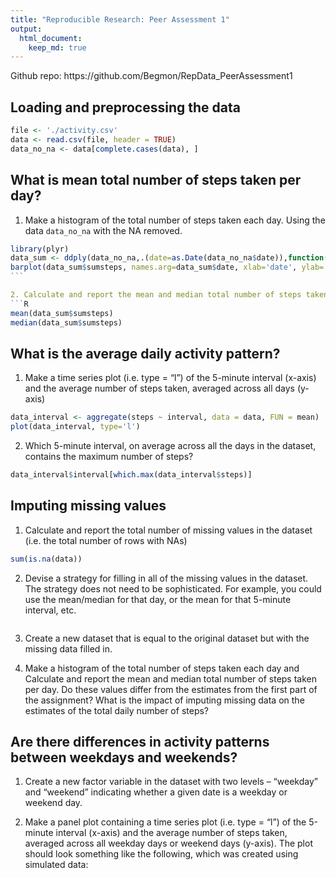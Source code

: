 ```yaml
---
title: "Reproducible Research: Peer Assessment 1"
output: 
  html_document:
    keep_md: true
---
```


Github repo: https://github.com/Begmon/RepData_PeerAssessment1


## Loading and preprocessing the data
````R
file <- './activity.csv'
data <- read.csv(file, header = TRUE)
data_no_na <- data[complete.cases(data), ]
````


## What is mean total number of steps taken per day?

1. Make a histogram of the total number of steps taken each day. Using the data ```data_no_na``` with the NA removed.

````R
library(plyr)
data_sum <- ddply(data_no_na,.(date=as.Date(data_no_na$date)),function(x) c(sumsteps=sum(x$steps))) 
barplot(data_sum$sumsteps, names.arg=data_sum$date, xlab='date', ylab='sum steps')
```

2. Calculate and report the mean and median total number of steps taken per day
```R
mean(data_sum$sumsteps)
median(data_sum$sumsteps)
````

## What is the average daily activity pattern?

1. Make a time series plot (i.e. type = "l") of the 5-minute interval (x-axis) and the average number of steps taken, averaged across all days (y-axis)
```R
data_interval <- aggregate(steps ~ interval, data = data, FUN = mean)
plot(data_interval, type='l')
```

2. Which 5-minute interval, on average across all the days in the dataset, contains the maximum number of steps?
```R
data_interval$interval[which.max(data_interval$steps)]
```

## Imputing missing values

1. Calculate and report the total number of missing values in the dataset (i.e. the total number of rows with NAs)
```R
sum(is.na(data))
```

2. Devise a strategy for filling in all of the missing values in the dataset. The strategy does not need to be sophisticated. For example, you could use the mean/median for that day, or the mean for that 5-minute interval, etc.
```R

```

3. Create a new dataset that is equal to the original dataset but with the missing data filled in.

4. Make a histogram of the total number of steps taken each day and Calculate and report the mean and median total number of steps taken per day. Do these values differ from the estimates from the first part of the assignment? What is the impact of imputing missing data on the estimates of the total daily number of steps?

## Are there differences in activity patterns between weekdays and weekends?

1. Create a new factor variable in the dataset with two levels -- "weekday" and "weekend" indicating whether a given date is a weekday or weekend day.

2. Make a panel plot containing a time series plot (i.e. type = "l") of the 5-minute interval (x-axis) and the average number of steps taken, averaged across all weekday days or weekend days (y-axis). The plot should look something like the following, which was created using simulated data:
